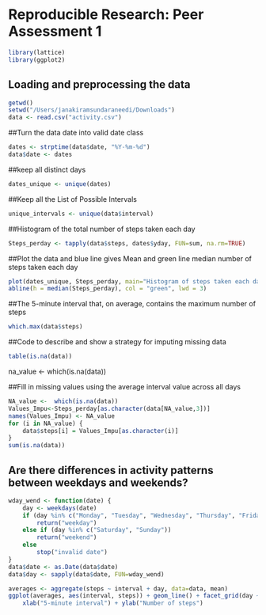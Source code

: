 # Reproducible Research: Peer Assessment 1
```r
library(lattice)
library(ggplot2)
```
## Loading and preprocessing the data
```r
getwd()
setwd("/Users/janakiramsundaraneedi/Downloads")
data <- read.csv("activity.csv")
```

##Turn the data date into valid date class
```r
dates <- strptime(data$date, "%Y-%m-%d")
data$date <- dates
```
##keep all distinct days
```r
dates_unique <- unique(dates)
```

##Keep all the List of Possible Intervals
```r
unique_intervals <- unique(data$interval)
```
##Histogram of the total number of steps taken each day
```r
Steps_perday <- tapply(data$steps, dates$yday, FUN=sum, na.rm=TRUE)
```
##Plot the data and blue line gives Mean and green line median number of steps taken each day
```r
plot(dates_unique, Steps_perday, main="Histogram of steps taken each day", xlab="Date (October to November 2012)", ylab="Frequency", type="l", lwd=2, col="black")+abline(h = mean(Steps_perday), col = "blue", lwd = 3)+
abline(h = median(Steps_perday), col = "green", lwd = 3)
```
##The 5-minute interval that, on average, contains the maximum number of steps
```r
which.max(data$steps)
```
##Code to describe and show a strategy for imputing missing data
```r
table(is.na(data))
```
na_value <-  which(is.na(data))

##Fill in missing values using the average interval value across all days
```r
NA_value <-  which(is.na(data))
Values_Impu<-Steps_perday[as.character(data[NA_value,3])]
names(Values_Impu) <- NA_value
for (i in NA_value) {
    data$steps[i] = Values_Impu[as.character(i)]
}
sum(is.na(data))
```
## Are there differences in activity patterns between weekdays and weekends?
```r
wday_wend <- function(date) {
    day <- weekdays(date)
    if (day %in% c("Monday", "Tuesday", "Wednesday", "Thursday", "Friday"))
        return("weekday")
    else if (day %in% c("Saturday", "Sunday"))
        return("weekend")
    else
        stop("invalid date")
}
data$date <- as.Date(data$date)
data$day <- sapply(data$date, FUN=wday_wend)

averages <- aggregate(steps ~ interval + day, data=data, mean)
ggplot(averages, aes(interval, steps)) + geom_line() + facet_grid(day ~ .) +
    xlab("5-minute interval") + ylab("Number of steps")
```



